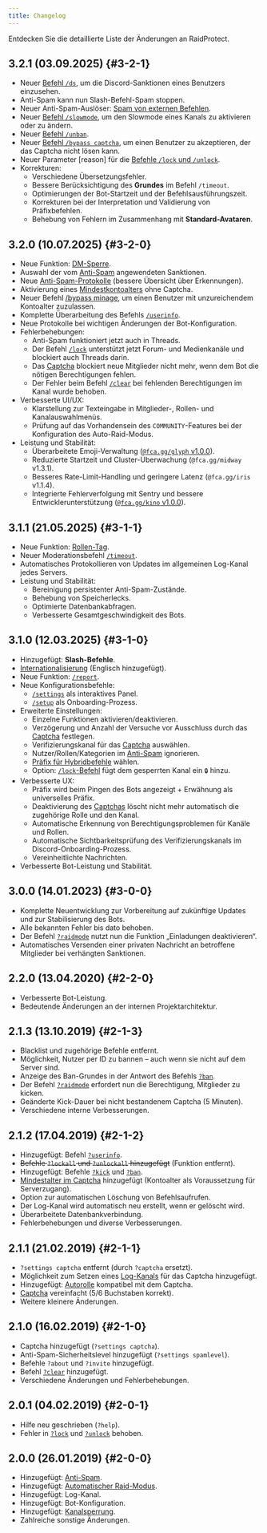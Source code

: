 ---
title: Changelog
---


Entdecken Sie die detaillierte Liste der Änderungen an RaidProtect.

## 3.2.1 (03.09.2025) {#3-2-1}

- Neuer [Befehl `/ds`](./features/utilities.mdx#discord-sanctions), um die Discord-Sanktionen eines Benutzers einzusehen.
- Anti-Spam kann nun Slash-Befehl-Spam stoppen.
- Neuer Anti-Spam-Auslöser: [Spam von externen Befehlen](./features/anti-spam.mdx#triggers).
- Neuer [Befehl `/slowmode`](./features/moderation.md#slowmode), um den Slowmode eines Kanals zu aktivieren oder zu ändern.
- Neuer [Befehl `/unban`](./features/moderation.md#unban).
- Neuer [Befehl `/bypass captcha`](./features/captcha.md#bypass), um einen Benutzer zu akzeptieren, der das Captcha nicht lösen kann.
- Neuer Parameter [reason] für die [Befehle `/lock` und `/unlock`](./features/channel-lock.md).
- Korrekturen:
  - Verschiedene Übersetzungsfehler.
  - Bessere Berücksichtigung des **Grundes** im Befehl `/timeout`.
  - Optimierungen der Bot-Startzeit und der Befehlsausführungszeit.
  - Korrekturen bei der Interpretation und Validierung von Präfixbefehlen.
  - Behebung von Fehlern im Zusammenhang mit **Standard-Avataren**.

## 3.2.0 (10.07.2025) {#3-2-0}

- Neue Funktion: [DM-Sperre](./features/dm-lock.mdx).
- Auswahl der vom [Anti-Spam](./features/anti-spam.mdx#triggers) angewendeten Sanktionen. <SuggestionLink id="85" />
- Neue [Anti-Spam-Protokolle](./features/anti-spam.mdx#logs) (bessere Übersicht über Erkennungen).
- Aktivierung eines [Mindestkontoalters](./features/raid-mode.md#minage) ohne Captcha. <SuggestionLink id="314" />
- Neuer Befehl [/bypass minage](./features/raid-mode.md#bypass-minage), um einen Benutzer mit unzureichendem Kontoalter zuzulassen. <SuggestionLink id="447" />
- Komplette Überarbeitung des Befehls [`/userinfo`](./features/utilities.mdx#userinfo).
- Neue Protokolle bei wichtigen Änderungen der Bot-Konfiguration.
- Fehlerbehebungen:
  - Anti-Spam funktioniert jetzt auch in Threads.
  - Der Befehl [`/lock`](./features/channel-lock.md) unterstützt jetzt Forum- und Medienkanäle und blockiert auch Threads darin.
  - Das [Captcha](./features/captcha.md) blockiert neue Mitglieder nicht mehr, wenn dem Bot die nötigen Berechtigungen fehlen.
  - Der Fehler beim Befehl [`/clear`](./features/moderation.md#clear) bei fehlenden Berechtigungen im Kanal wurde behoben.
- Verbesserte UI/UX:
  - Klarstellung zur Texteingabe in Mitglieder-, Rollen- und Kanalauswahlmenüs.
  - Prüfung auf das Vorhandensein des `COMMUNITY`-Features bei der Konfiguration des Auto-Raid-Modus.
- Leistung und Stabilität:
  - Überarbeitete Emoji-Verwaltung ([`@fca.gg/glyph` v1.0.0](https://github.com/FCAgreatgoals/glyph)).
  - Reduzierte Startzeit und Cluster-Überwachung (`@fca.gg/midway` v1.3.1).
  - Besseres Rate-Limit-Handling und geringere Latenz (`@fca.gg/iris` v1.1.4).
  - Integrierte Fehlerverfolgung mit Sentry und bessere Entwicklerunterstützung ([`@fca.gg/kino` v1.0.0](https://github.com/FCAgreatgoals/kino)).

## 3.1.1 (21.05.2025) {#3-1-1}

- Neue Funktion: [Rollen-Tag](./features/tag-role.md). <SuggestionLink id="512" />
- Neuer Moderationsbefehl [`/timeout`](./features/moderation.md#timeout). <SuggestionLink id="52" />
- Automatisches Protokollieren von Updates im allgemeinen Log-Kanal jedes Servers.
- Leistung und Stabilität:
  - Bereinigung persistenter Anti-Spam-Zustände.
  - Behebung von Speicherlecks.
  - Optimierte Datenbankabfragen.
  - Verbesserte Gesamtgeschwindigkeit des Bots.

## 3.1.0 (12.03.2025) {#3-1-0}

- Hinzugefügt: **Slash-Befehle**. <SuggestionLink id="463" />
- [Internationalisierung](./language.md) (Englisch hinzugefügt). <SuggestionLink id="109" />
- Neue Funktion: [`/report`](./features/reports.md). <SuggestionLink id="164" />
- Neue Konfigurationsbefehle:
  - [`/settings`](./setup.md#settings) als interaktives Panel.
  - [`/setup`](./setup.md#install) als Onboarding-Prozess.
- Erweiterte Einstellungen:
  - Einzelne Funktionen aktivieren/deaktivieren. <SuggestionLink id="356" />
  - Verzögerung und Anzahl der Versuche vor Ausschluss durch das [Captcha](./features/captcha.md#config) festlegen. <SuggestionLink id="363" />
  - Verifizierungskanal für das [Captcha](./features/captcha.md) auswählen. <SuggestionLink id="385" />
  - Nutzer/Rollen/Kategorien im [Anti-Spam](./features/anti-spam.mdx#ignore) ignorieren. <SuggestionLink id="362" />
  - [Präfix für Hybridbefehle](./guides/prefix.md) wählen. <SuggestionLink id="103" />
  - Option: [`/lock`-Befehl](./features/channel-lock.md) fügt dem gesperrten Kanal ein `🔒` hinzu.
- Verbesserte UX:
  - Präfix wird beim Pingen des Bots angezeigt + Erwähnung als universelles Präfix. <SuggestionLink id="193" />
  - Deaktivierung des [Captchas](./features/captcha.md) löscht nicht mehr automatisch die zugehörige Rolle und den Kanal. <SuggestionLink id="43" />
  - Automatische Erkennung von Berechtigungsproblemen für Kanäle und Rollen. <SuggestionLink id="65" />
  - Automatische Sichtbarkeitsprüfung des Verifizierungskanals im Discord-Onboarding-Prozess.
  - Vereinheitlichte Nachrichten.
- Verbesserte Bot-Leistung und Stabilität.

## 3.0.0 (14.01.2023) {#3-0-0}

- Komplette Neuentwicklung zur Vorbereitung auf zukünftige Updates und zur Stabilisierung des Bots.
- Alle bekannten Fehler bis dato behoben.
- Der Befehl [`?raidmode`](./features/raid-mode.md) nutzt nun die Funktion „Einladungen deaktivieren“.
- Automatisches Versenden einer privaten Nachricht an betroffene Mitglieder bei verhängten Sanktionen. <SuggestionLink id="426" />

## 2.2.0 (13.04.2020) {#2-2-0}

- Verbesserte Bot-Leistung.
- Bedeutende Änderungen an der internen Projektarchitektur.

## 2.1.3 (13.10.2019) {#2-1-3}

- Blacklist und zugehörige Befehle entfernt.
- Möglichkeit, Nutzer per ID zu bannen – auch wenn sie nicht auf dem Server sind. <SuggestionLink id="113" /> <SuggestionLink id="148" />
- Anzeige des Ban-Grundes in der Antwort des Befehls [`?ban`](./features/moderation.md#ban).
- Der Befehl [`?raidmode`](./features/raid-mode.md) erfordert nun die Berechtigung, Mitglieder zu kicken.
- Geänderte Kick-Dauer bei nicht bestandenem Captcha (5 Minuten). <SuggestionLink id="129" />
- Verschiedene interne Verbesserungen.

## 2.1.2 (17.04.2019) {#2-1-2}

- Hinzugefügt: Befehl [`?userinfo`](./features/utilities.mdx#userinfo). <SuggestionLink id="29" />
- ~~Befehle `?lockall` und `?unlockall` hinzugefügt~~ (Funktion entfernt).
- Hinzugefügt: Befehle [`?kick`](./features/moderation.md#kick) und [`?ban`](./features/moderation.md#ban).
- [Mindestalter im Captcha](./features/raid-mode.md#minage) hinzugefügt (Kontoalter als Voraussetzung für Serverzugang).
- Option zur automatischen Löschung von Befehlsaufrufen. <SuggestionLink id="26" />
- Der Log-Kanal wird automatisch neu erstellt, wenn er gelöscht wird.
- Überarbeitete Datenbankverbindung.
- Fehlerbehebungen und diverse Verbesserungen.

## 2.1.1 (21.02.2019) {#2-1-1}

- `?settings captcha` entfernt (durch `?captcha` ersetzt).
- Möglichkeit zum Setzen eines [Log-Kanals](./features/captcha.md#logs) für das Captcha hinzugefügt.
- Hinzugefügt: [Autorolle](./features/captcha.md#autorole) kompatibel mit dem Captcha.
- [Captcha](./features/captcha.md) vereinfacht (5/6 Buchstaben korrekt).
- Weitere kleinere Änderungen.

## 2.1.0 (16.02.2019) {#2-1-0}

- Captcha hinzugefügt (`?settings captcha`). <SuggestionLink id="11" />
- Anti-Spam-Sicherheitslevel hinzugefügt (`?settings spamlevel`). <SuggestionLink id="25" />
- Befehle `?about` und `?invite` hinzugefügt.
- Befehl [`?clear`](./features/moderation.md#clear) hinzugefügt.
- Verschiedene Änderungen und Fehlerbehebungen.

## 2.0.1 (04.02.2019) {#2-0-1}

- Hilfe neu geschrieben (`?help`).
- Fehler in [`?lock`](./features/channel-lock.md#lock) und [`?unlock`](./features/channel-lock.md#unlock) behoben.

## 2.0.0 (26.01.2019) {#2-0-0}

- Hinzugefügt: [Anti-Spam](./features/anti-spam.mdx).
- Hinzugefügt: [Automatischer Raid-Modus](./features/raid-mode.md#config).
- Hinzugefügt: Log-Kanal.
- Hinzugefügt: Bot-Konfiguration.
- Hinzugefügt: [Kanalsperrung](./features/channel-lock.md).
- Zahlreiche sonstige Änderungen.